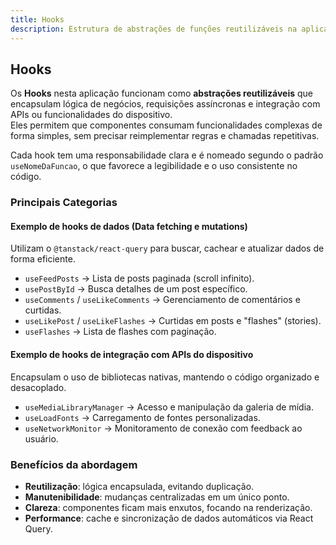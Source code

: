 ```yaml
---
title: Hooks
description: Estrutura de abstrações de funções reutilizáveis na aplicação.
---
```


## Hooks

Os **Hooks** nesta aplicação funcionam como **abstrações reutilizáveis** que encapsulam lógica de negócios, requisições assíncronas e integração com APIs ou funcionalidades do dispositivo.  
Eles permitem que componentes consumam funcionalidades complexas de forma simples, sem precisar reimplementar regras e chamadas repetitivas.

Cada hook tem uma responsabilidade clara e é nomeado segundo o padrão `useNomeDaFuncao`, o que favorece a legibilidade e o uso consistente no código.

### Principais Categorias

#### Exemplo de hooks de dados (Data fetching e mutations)  
Utilizam o `@tanstack/react-query` para buscar, cachear e atualizar dados de forma eficiente.  

- `useFeedPosts` → Lista de posts paginada (scroll infinito).  
- `usePostById` → Busca detalhes de um post específico.  
- `useComments` / `useLikeComments` → Gerenciamento de comentários e curtidas.  
- `useLikePost` / `useLikeFlashes` → Curtidas em posts e "flashes" (stories).  
- `useFlashes` → Lista de flashes com paginação.

#### Exemplo de hooks de integração com APIs do dispositivo  
Encapsulam o uso de bibliotecas nativas, mantendo o código organizado e desacoplado.  

- `useMediaLibraryManager` → Acesso e manipulação da galeria de mídia.  
- `useLoadFonts` → Carregamento de fontes personalizadas.  
- `useNetworkMonitor` → Monitoramento de conexão com feedback ao usuário.

### Benefícios da abordagem

- **Reutilização**: lógica encapsulada, evitando duplicação.  
- **Manutenibilidade**: mudanças centralizadas em um único ponto.  
- **Clareza**: componentes ficam mais enxutos, focando na renderização.  
- **Performance**: cache e sincronização de dados automáticos via React Query.
